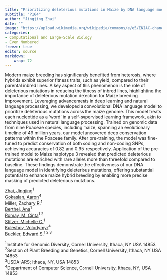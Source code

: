 ```yaml
---
title: "Prioritizing deleterious mutations in Maize by DNA language model"
subtitle: "P164"
author: "Jingjing Zhai"
date: ""
image: "https://upload.wikimedia.org/wikipedia/commons/e/e5/ENIAC-changing_a_tube.jpg"
categories: 
- Computational and Large-Scale Biology
- Even Numbered
freeze: true
editor: source
markdown: 
    wrap: 72
---
```


Modern maize breeding has significantly benefited from heterosis, where hybrids exhibit superior fitness traits, such as yield, compared to their parental inbred lines. A key aspect of this phenomenon is the role of deleterious mutations in reducing the fitness of inbred lines, highlighting the importance of deleterious mutation detection for Maize breeding improvement. Leveraging advancements in deep learning and natural language processing, we developed a convolutional DNA language model to prioritize deleterious mutations across the maize genome. This model treats each nucleotide as a 'word' in a self-supervised learning framework, akin to techniques used in natural language processing. Trained on genomic data from nine Poaceae species, including maize, spanning an evolutionary timeline of 49 million years, our model uncovered deep conservation patterns within the Poaceae family. After pre-training, the model was fine-tuned to predict conservation of both coding and non-coding SNPs, achieving accuracies of 0.82 and 0.95, respectively. Application of the pre-trained model to Maize haplotype 3 revealed that predicted deleterious mutations are enriched with rare alleles more than threefold compared to baseline. These findings demonstrate the effectiveness of our DNA language model in identifying deleterious mutations, offering substantial potential to enhance maize hybrid breeding by enabling more precise masking of predicted deleterious mutations.

<a href='mailto:jz963@cornell.edu'>Zhai, Jingjing</a><sup>1</sup><br><a href='mailto:akg87@cornell.edu'>Gokaslan, Aaron</a><sup>4</sup><br><a href='mailto:zrm22@cornell.edu'>Miller, Zachary R.</a><sup>1</sup><br><a href='mailto:ahb232@cornell.edu'>Berthel, Ana</a><sup>1</sup><br><a href='mailto:mcr72@cornell.edu'>Romay, M. Cinta</a><sup>1 2</sup><br><a href='mailto:mcs368@cornell.edu'>Stitzer, Michelle C.</a><sup>1</sup><br><a href='mailto:vk379@cornell.edu'>Kuleshov, Volodymyr</a><sup>4</sup><br><a href='mailto:esb33@cornell.edu'>Buckler, Edward S.</a><sup>1 2 3</sup><br>

<sup>1</sup>Institute for Genomic Diversity, Cornell University, Ithaca, NY USA 14853<br><sup>2</sup>Section of Plant Breeding and Genetics, Cornell University, Ithaca, NY USA 14853<br><sup>3</sup>USDA-ARS; Ithaca, NY, USA 14853<br><sup>4</sup>Department of Computer Science, Cornell University, Ithaca, NY, USA 14853<br>